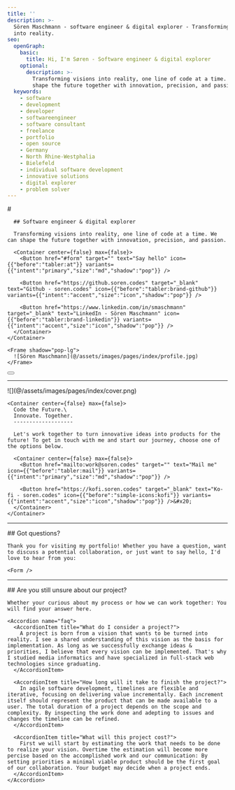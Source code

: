```yaml
---
title: ''
description: >-
  Sören Maschmann - software engineer & digital explorer - Transforming visions
  into reality.
seo:
  openGraph:
    basic:
      title: Hi, I'm Søren - Software engineer & digital explorer
    optional:
      description: >-
        Transforming visions into reality, one line of code at a time. We can
        shape the future together with innovation, precision, and passion.
  keywords:
    - software
    - development
    - developer
    - softwareengineer
    - software consultant
    - freelance
    - portfolio
    - open source
    - Germany
    - North Rhine-Westphalia
    - Bielefeld
    - individual software development
    - innovative solutions
    - digital explorer
    - problem solver
---
```

<Section background={false}>
  <Grid kind="left">
    <Container center={false} max={false}>
      # <Style color="primary" typography="heading-3">Hi, I'm Søren</Style>

      ## Software engineer & digital explorer

      Transforming visions into reality, one line of code at a time. We can shape the future together with innovation, precision, and passion.

      <Container center={false} max={false}>
        <Button href="#form" target="" text="Say hello" icon={{"before":"tabler:at"}} variants={{"intent":"primary","size":"md","shadow":"pop"}} />

        <Button href="https://github.soren.codes" target="_blank" text="Github - soren.codes" icon={{"before":"tabler:brand-github"}} variants={{"intent":"accent","size":"icon","shadow":"pop"}} />

        <Button href="https://www.linkedin.com/in/smaschmann" target="_blank" text="LinkedIn - Sören Maschmann" icon={{"before":"tabler:brand-linkedin"}} variants={{"intent":"accent","size":"icon","shadow":"pop"}} />
      </Container>
    </Container>

    <Frame shadow="pop-lg">
      ![Sören Maschmann](@/assets/images/pages/index/profile.jpg)
    </Frame>
  </Grid>

  <Container center max={false}>
    <Button href="#contact" target="" text="Go to contact" icon={{"before":"tabler:chevron-down"}} variants={{"intent":"accent","size":"icon","shadow":"none"}} />
  </Container>
</Section>

---

<Section id="contact" background>
  <Grid kind="right">
    ![](@/assets/images/pages/index/cover.png)

    <Container center={false} max={false}>
      Code the Future.\
      Innovate. Together.
      -------------------

      Let's work together to turn innovative ideas into products for the future! To get in touch with me and start our journey, choose one of the options below.

      <Container center={false} max={false}>
        <Button href="mailto:work@soren.codes" target="" text="Mail me" icon={{"before":"tabler:mail"}} variants={{"intent":"primary","size":"md","shadow":"pop"}} />

        <Button href="https://kofi.soren.codes" target="_blank" text="Ko-fi - soren.codes" icon={{"before":"simple-icons:kofi"}} variants={{"intent":"accent","size":"icon","shadow":"pop"}} />&#x20;
      </Container>
    </Container>
  </Grid>
</Section>

---

<Section id="form" background={false}>
  <Container center={false} max>
    ## Got questions?

    Thank you for visiting my portfolio! Whether you have a question, want to discuss a potential collaboration, or just want to say hello, I'd love to hear from you:

    <Form />
  </Container>
</Section>

---

<Section id="faq" background>
  <Container center={false} max>
    ## Are you still unsure about our project?

    Whether your curious about my process or how we can work together: You will find your answer here.

    <Accordion name="faq">
      <AccordionItem title="What do I consider a project?">
        A project is born from a vision that wants to be turned into reality. I see a shared understanding of this vision as the basis for implementation. As long as we successfully exchange ideas & priorities, I believe that every vision can be implemented. That's why I studied media informatics and have specialized in full-stack web technologies since graduating.
      </AccordionItem>

      <AccordionItem title="How long will it take to finish the project?">
        In agile software development, timelines are flexible and iterative, focusing on delivering value incrementally. Each increment itself should represent the product that can be made available to a user. The total duration of a project depends on the scope and complexity. By inspecting the work done and adepting to issues and changes the timeline can be refined.
      </AccordionItem>

      <AccordionItem title="What will this project cost?">
        First we will start by estimating the work that needs to be done to realize your vision. Overtime the estimation will become more percise based on the accomplished work and our communication: By setting priorities a minimal viable product should be the first goal of our collaboration. Your budget may decide when a project ends.
      </AccordionItem>
    </Accordion>
  </Container>
</Section>
